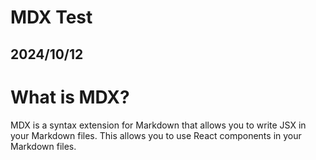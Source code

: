 # MDX Test

## 2024/10/12

# What is MDX?

MDX is a syntax extension for Markdown that allows you to write JSX in your Markdown files.
This allows you to use React components in your Markdown files.
